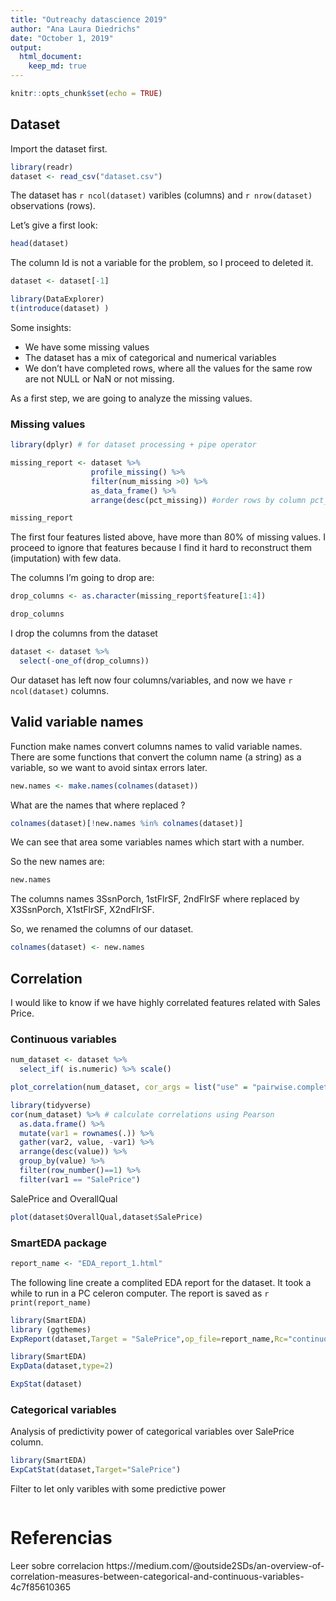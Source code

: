 ```yaml
---
title: "Outreachy datascience 2019"
author: "Ana Laura Diedrichs"
date: "October 1, 2019"
output: 
  html_document:
    keep_md: true
---
```


```r
knitr::opts_chunk$set(echo = TRUE)
```

## Dataset

Import the dataset first.
```r
library(readr)
dataset <- read_csv("dataset.csv")

```

The dataset has `r ncol(dataset)` varibles (columns) and `r nrow(dataset)` observations (rows). 

Let's give a first look:

```r
head(dataset)
```

The column Id is not a variable for the problem, so I proceed to deleted it.

```r
dataset <- dataset[-1]
```

```r
library(DataExplorer)
t(introduce(dataset) )
```

Some insights:

* We have some missing values
* The dataset has a mix of categorical and numerical variables
* We don't have completed rows, where all the values for the same row are not NULL or NaN or not missing.

As a first step, we are going to analyze the missing values.

### Missing values 

```r
library(dplyr) # for dataset processing + pipe operator

missing_report <- dataset %>% 
                  profile_missing() %>% 
                  filter(num_missing >0) %>%
                  as_data_frame() %>%
                  arrange(desc(pct_missing)) #order rows by column pct_missing

missing_report
```

The first four features listed above, have more than 80% of missing values. I proceed to ignore that features because I find it hard to reconstruct them (imputation) with few data.

The columns I'm going to drop are:
```r
drop_columns <- as.character(missing_report$feature[1:4])

drop_columns
```

I drop the columns from the dataset

```r
dataset <- dataset %>% 
  select(-one_of(drop_columns)) 
```

Our dataset has left now four columns/variables, and now we have `r ncol(dataset)` columns.


## Valid variable names

Function make names convert columns names to valid variable names. There are some functions that convert the column name (a string) as a variable, so we want to avoid 
sintax errors later.

```r
new.names <- make.names(colnames(dataset))
```


What are the names that where replaced ?
```r

colnames(dataset)[!new.names %in% colnames(dataset)]
```

We can see that area some variables names which start with a number. 

So the new names are:

```r
new.names
```

The columns names 3SsnPorch, 1stFlrSF, 2ndFlrSF where replaced by X3SsnPorch, X1stFlrSF, X2ndFlrSF.

So, we renamed the columns of our dataset.

```r
colnames(dataset) <- new.names
```

## Correlation 

I would like to know if we have highly correlated features related with Sales Price.

### Continuous variables

```r
num_dataset <- dataset %>% 
  select_if( is.numeric) %>% scale()

plot_correlation(num_dataset, cor_args = list("use" = "pairwise.complete.obs"))
```
```r
library(tidyverse)
cor(num_dataset) %>% # calculate correlations using Pearson
  as.data.frame() %>%
  mutate(var1 = rownames(.)) %>%
  gather(var2, value, -var1) %>%
  arrange(desc(value)) %>% 
  group_by(value) %>% 
  filter(row_number()==1) %>%
  filter(var1 == "SalePrice")

```

SalePrice and OverallQual

```r
plot(dataset$OverallQual,dataset$SalePrice)
```

### SmartEDA package

```r
report_name <- "EDA_report_1.html"
```

The following line create a complited EDA report for the dataset. It took a while to run in a PC celeron computer. The report is saved as `r print(report_name)`

```r
library(SmartEDA)
library (ggthemes)
ExpReport(dataset,Target = "SalePrice",op_file=report_name,Rc="continuous",sc=2,sn=2)
```
```r
library(SmartEDA)
ExpData(dataset,type=2)
```
```r
ExpStat(dataset)
```


### Categorical variables
Analysis of predictivity power of categorical variables over SalePrice column.


```r
library(SmartEDA)
ExpCatStat(dataset,Target="SalePrice")
```

Filter to let only varibles with some predictive power

```r

```
# Referencias

Leer sobre correlacion https://medium.com/@outside2SDs/an-overview-of-correlation-measures-between-categorical-and-continuous-variables-4c7f85610365

